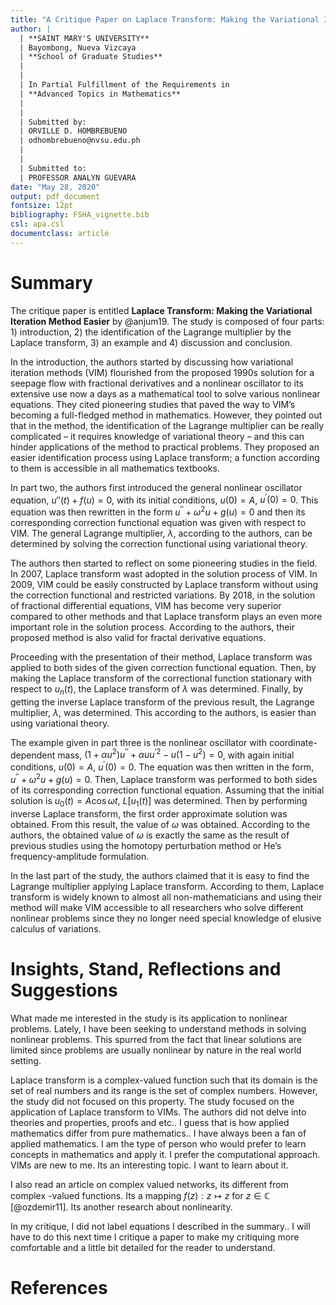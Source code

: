 ```yaml
---
title: "A Critique Paper on Laplace Transform: Making the Variational Iteration Method Easier"
author: |
  | **SAINT MARY'S UNIVERSITY**
  | Bayombong, Nueva Vizcaya
  | **School of Graduate Studies**
  |
  |
  | In Partial Fulfillment of the Requirements in
  | **Advanced Topics in Mathematics**
  |
  |
  | Submitted by:
  | ORVILLE D. HOMBREBUENO
  | odhombrebueno@nvsu.edu.ph
  | 
  |
  | Submitted to:
  | PROFESSOR ANALYN GUEVARA
date: "May 28, 2020"
output: pdf_document
fontsize: 12pt
bibliography: FSHA_vignette.bib
csl: apa.csl
documentclass: article
---
```

\pagebreak
# Summary

The critique paper is entitled **Laplace Transform: Making the Variational Iteration Method Easier** by @anjum19. The study is composed of four parts: 1) introduction, 2) the identification of the Lagrange multiplier by the Laplace transform, 3) an example and 4) discussion and conclusion.

In the introduction, the authors started by discussing how variational iteration methods (VIM) flourished from the proposed 1990s solution for a seepage flow with fractional derivatives and a nonlinear oscillator to its extensive use now a days as a mathematical tool to solve various nonlinear equations. They cited pioneering studies that paved the way to VIM's becoming a full-fledged method in mathematics. However, they pointed out that in the method, the identification of the Lagrange multiplier can be really complicated -- it requires knowledge of variational theory -- and this can hinder applications of the method to practical problems. They proposed an easier identification process using Laplace transform; a function according to them is accessible in all mathematics textbooks.

In part two, the authors first introduced the general nonlinear oscillator equation, $u{''}(t)+f(u)=0$, with its initial conditions, $u(0)=A$, $u^{'}(0)=0$. This equation was then rewritten in the form $u^{''}+\omega^{2}u+g(u)=0$ and then its corresponding correction functional equation was given with respect to VIM. The general Lagrange multiplier, $\lambda$, according to the authors, can be determined by solving the correction functional using variational theory. 

The authors then started to reflect on some pioneering studies in the field. In 2007, Laplace transform wast adopted in the solution process of VIM. In 2009, VIM could be easily constructed by Laplace transform without using the correction functional and restricted variations. By 2018, in the solution of fractional differential equations, VIM has become very superior compared to other methods and that Laplace transform plays an even more important role in the solution process. According to the authors, their proposed method is also valid for fractal derivative equations.

Proceeding with the presentation of their method, Laplace transform was applied to both sides of the given correction functional equation. Then, by making the Laplace transform of the correctional function stationary with respect to $u_n(t)$, the Laplace transform of $\lambda$ was determined. Finally, by getting the inverse Laplace transform of the previous result, the Lagrange multiplier, $\lambda$, was determined. This according to the authors, is easier than using variational theory.

The example given in part three is the nonlinear oscillator with coordinate-dependent mass, $(1+\alpha u^{2})u^{''}+\alpha uu^{'2}-u(1-u^{2})=0$, with again initial conditions, $u(0)=A$, $u^{'}(0)=0$. The equation was then written in the form, $u^{''}+\omega^{2}u+g(u)=0$. Then, Laplace transform was performed to both sides of its corresponding correction functional equation. Assuming that the initial solution is $u_0(t)=A\cos{\omega t}$, $L[u_1(t)]$ was determined. Then by performing inverse Laplace transform, the first order approximate solution was obtained. From this result, the value of $\omega$ was obtained. According to the authors, the obtained value of $\omega$ is exactly the same as the result of previous studies using the homotopy perturbation method or He's frequency-amplitude formulation.

In the last part of the study, the authors claimed that it is easy to find the Lagrange multiplier applying Laplace transform. According to them, Laplace transform is widely known to almost all non-mathematicians and using their method will make VIM accessible to all researchers who solve different nonlinear problems since they no longer need special knowledge of elusive calculus of variations.

# Insights, Stand, Reflections and Suggestions

What made me interested in the study is its application to nonlinear problems. Lately, I have been seeking to understand methods in solving nonlinear problems. This spurred from the fact that linear solutions are limited since problems are usually nonlinear by nature in the real world setting. 

Laplace transform is a complex-valued function such that its domain is the set of real numbers and its range is the set of complex numbers. However, the study did not focused on this property. The study focused on the application of Laplace transform to VIMs. The authors did not delve into theories and properties, proofs and etc.. I guess that is how applied mathematics differ from pure mathematics.. I have always been a fan of applied mathematics. I am the type of person who would prefer to learn concepts in mathematics and apply it. I prefer the computational approach. VIMs are new to me. Its an interesting topic. I want to learn about it.

I also read an article on complex valued networks, its different from complex -valued functions. Its a mapping $f(z):z\mapsto z$ for $z\in \mathbb{C}$ [@ozdemir11]. Its another research about nonlinearity.

In my critique, I did not label equations I described in the summary.. I will have to do this next time I critique a paper to make my critiquing more comfortable and a little bit detailed for the reader to understand.

# References